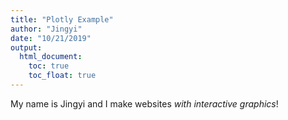 ```yaml
---
title: "Plotly Example"
author: "Jingyi"
date: "10/21/2019"
output: 
  html_document:
    toc: true
    toc_float: true
---
```


My name is Jingyi and I make websites _with interactive graphics_!